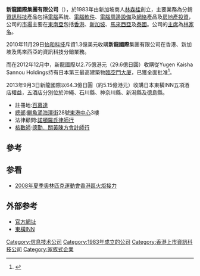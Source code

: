 {{noteTA
|G1=IT
}}
'''新龍國際集團有限公司'''（{{sehk|0529}}），於1983年由新加坡商人[[林森桂|林森桂]]創立，主要業務為分銷[[資訊科技|資訊科技]]產品包括[[電腦|電腦]]系統、[[電腦軟件|電腦軟件]]、[[電腦周邊設備|電腦周邊設備]]及[[網絡|網絡]]產品及[[房地產|房地產]][[投資|投資]]，公司的[[市場|市場]]主要在[[東南亞|東南亞]]包括[[香港|香港]]、[[新加坡|新加坡]]、[[馬來西亞|馬來西亞]]及[[泰國|泰國]]。公司的[[主席|主席]]為[[林家名|林家名]]。

2010年11月29日[[怡和科技|怡和科技]]斥資1.3億美元收購'''新龍國際'''集團有限公司在香港、新加坡及馬來西亞的資訊科技分銷業務。

而在2012年12月中，新龍國際以2.75億港元（29.6億日圓）收購從Yugen Kaisha Sannou Holdings持有日本第三最高建築物[[臨空門大廈|臨空門大廈]]，已獲全面批准<ref>{{Cite web |url=http://www.hkexnews.hk/listedco/listconews/sehk/2012/1217/LTN20121217704_C.pdf |title=收購物業通告 |accessdate=2012-12-17 |archive-date=2015-09-24 |archive-url=https://web.archive.org/web/20150924045059/http://www.hkexnews.hk/listedco/listconews/sehk/2012/1217/LTN20121217704_C.pdf |dead-url=no }}</ref>。

2013年9月3日新龍國際以64.3億日圓（約5.15億港元）收購日本東橫INN五項酒店權益，五酒店分別位於沖繩、石川縣、神奈川縣、新潟縣及德島縣。


* 註冊地:[[百慕達|百慕達]]
* [[總部|總部]]:[[鰂魚涌|鰂魚涌]][[海澤街|海澤街]]28號[[東港中心|東港中心]]3樓
* 法律顧問:[[諾頓羅氏律師行|諾頓羅氏律師行]]
* [[核數師|核數師]]:[[德勤|德勤．關黃陳方會計師行]]

==參考==
{{reflist}}

==参看==
* [[2008年夏季奧林匹克運動會香港區火炬接力|2008年夏季奧林匹克運動會香港區火炬接力]]

==外部参考==
* [http://www.sisinternational.com.hk/index_b5.htm 官方網址] {{Wayback|url=http://www.sisinternational.com.hk/index_b5.htm |date=20080421212516 }}
* [http://www.toyoko-inn.com/china/ 東橫INN] {{Wayback|url=http://www.toyoko-inn.com/china/ |date=20130901201809 }}


[[Category:信息技术公司|Category:信息技术公司]]
[[Category:1983年成立的公司|Category:1983年成立的公司]]
[[Category:香港上市資訊科技公司|Category:香港上市資訊科技公司]]
[[Category:家族式企業|Category:家族式企業]]